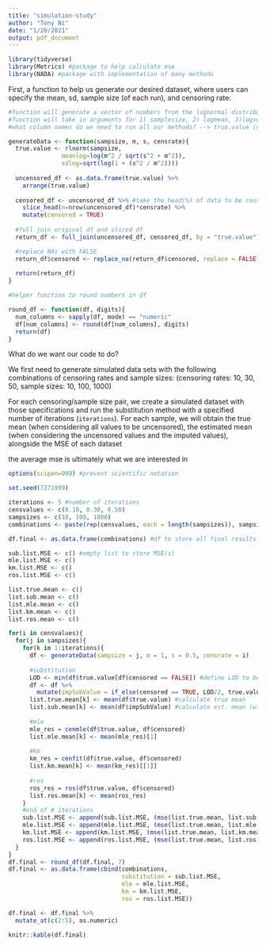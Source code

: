 ```yaml
---
title: "simulation-study"
author: "Tony Ni"
date: "1/20/2021"
output: pdf_document
---
```


```r
library(tidyverse)
library(Metrics) #package to help calculate mse
library(NADA) #package with implementation of many methods
```


First, a function to help us generate our desired dataset, where users can specify the mean, sd, sample size (of each run), and censoring rate:

```r
#function will generate a vector of numbers from the lognormal distribution and censor them at the given rate
#function will take in arguments for 1) samplesize, 2) logmean, 3)logsd
#what column names do we need to run all our methods? --> true.value (numeric), below (boolean)

generateData <- function(sampsize, m, s, censrate){
  true.value <- rlnorm(sampsize, 
               meanlog=log(m^2 / sqrt(s^2 + m^2)),
               sdlog=sqrt(log(1 + (s^2 / m^2))))
  
  uncensored_df <- as.data.frame(true.value) %>%
    arrange(true.value)
  
  censored_df <- uncensored_df %>% #take the head(%) of data to be censored
    slice_head(n=nrow(uncensored_df)*censrate) %>%
    mutate(censored = TRUE)
  
  #full join original df and sliced df
  return_df <- full_join(uncensored_df, censored_df, by = "true.value")

  #replace NAs with FALSE
  return_df$censored <- replace_na(return_df$censored, replace = FALSE)
  
  return(return_df)
}
```

```r
#helper function to round numbers in df

round_df <- function(df, digits){
  num_columns <- sapply(df, mode) == "numeric"
  df[num_columns] <- round(df[num_columns], digits)
  return(df)
}

```


What do we want our code to do? 

We first need to generate simulated data sets with the following combinations of censoring rates and sample sizes: (censoring rates: 10, 30, 50, sample sizes: 10, 100, 1000)

For each censoring/sample size pair, we create a simulated dataset with those specifications and run the substitution method with a specified number of iterations (`iterations`). For each sample, we will obtain the true mean (when considering all values to be uncensored), the estimated mean (when considering the uncensored values and the imputed values), alongside the MSE of each dataset`       `

the average mse is ultimately what we are interested in

```r
options(scipen=999) #prevent scientific notation

set.seed(7271999)

iterations <- 5 #number of iterations
censvalues <- c(0.10, 0.30, 0.50)
sampsizes <- c(10, 100, 1000)
combinations <- paste(rep(censvalues, each = length(sampsizes)), sampsizes, sep = ", ") #list of all combinations of censvalues and sampsizes

df.final <- as.data.frame(combinations) #df to store all final results

sub.list.MSE <- c() #empty list to store MSE(s)
mle.list.MSE <- c()
km.list.MSE <- c()
ros.list.MSE <- c()

list.true.mean <- c()
list.sub.mean <- c()
list.mle.mean <- c()
list.km.mean <- c()
list.ros.mean <- c()

for(i in censvalues){
  for(j in sampsizes){
    for(k in 1:iterations){
      df <- generateData(sampsize = j, m = 1, s = 0.5, censrate = i)
      
      #substitution
      LOD <- min(df$true.value[df$censored == FALSE]) #define LOD to be smallest, uncensored value
      df <- df %>%
        mutate(impSubValue = if_else(censored == TRUE, LOD/2, true.value))
      list.true.mean[k] <- mean(df$true.value) #calculate true mean
      list.sub.mean[k] <- mean(df$impSubValue) #calculate est. mean (with substitution)
      
      #mle
      mle_res = cenmle(df$true.value, df$censored)
      list.mle.mean[k] <- mean(mle_res)[1]
      
      #km
      km_res = cenfit(df$true.value, df$censored)
      list.km.mean[k] <- mean(km_res)[[1]]
      
      #ros
      ros_res = ros(df$true.value, df$censored)
      list.ros.mean[k] <- mean(ros_res)
    }
    #end of # iterations
    sub.list.MSE <- append(sub.list.MSE, (mse(list.true.mean, list.sub.mean))) 
    mle.list.MSE <- append(mle.list.MSE, (mse(list.true.mean, list.mle.mean)))
    km.list.MSE <- append(km.list.MSE, (mse(list.true.mean, list.km.mean)))
    ros.list.MSE <- append(ros.list.MSE, (mse(list.true.mean, list.ros.mean)))
  }
}
df.final <- round_df(df.final, 7)
df.final <- as.data.frame(cbind(combinations, 
                                substitution = sub.list.MSE, 
                                mle = mle.list.MSE,
                                km = km.list.MSE,
                                ros = ros.list.MSE))

df.final <- df.final %>%
  mutate_at(c(2:5), as.numeric)
```

\newpage

```r
knitr::kable(df.final)
```

<!--

```r
# SPACE TO TEST BELOW

df <- generateData(sampsize = 100, m = 1, s = 0.5, censrate = 0.10)

LOD <- min(df$true.value[df$censored == FALSE]) #define LOD to be smallest, uncensored value

df <- df %>%
  mutate(impSubValue = if_else(censored == TRUE, LOD/2, true.value))

true.mean <- mean(df$true.value)
est.mean <- mean(df$impSubValue)

#playing around with putting data into a df
combinations <- cbind(combinations, substitution = sub.list.MSE)

test <- df.final %>%
  mutate_at(c(2:3), as.numeric)
```

-->




